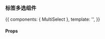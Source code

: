 

<Meta title="MultiSelect" component={MultiSelect} />

### 标签多选组件

<Story name="basic" height="400px">
  {{
    components: { MultiSelect },
    template: '<multi-select label="I\'m a label"/>',
  }}
</Story>

#### Props

<Props of={MultiSelect} />
